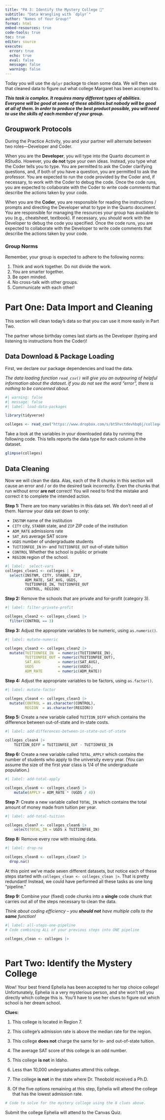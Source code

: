 ```yaml
---
title: "PA 3: Identify the Mystery College 🏫"
subtitle: "Data Wrangling with `dplyr`"
author: "Names of Your Group!"
format: html
embed-resources: true
code-tools: true
toc: true
editor: source
execute: 
  error: true
  echo: true
  eval: false
  message: false
  warning: false
---
```


Today you will use the `dplyr` package to clean some data. We will then use that
cleaned data to figure out what college Margaret has been accepted to.

***This task is complex. It requires many different types of abilities. Everyone will be good at some of these abilities but nobody will be good at all of them. In order to produce the best product possible, you will need to use the skills of each member of your group.***

## Groupwork Protocols

During the Practice Activity, you and your partner will alternate between two
roles---Developer and Coder. 

When you are the **Developer**, you will type into the Quarto document in
RStudio. However, you **do not** type your own ideas. Instead, you type what 
the Coder tells you to type. You are permitted to ask the Coder clarifying
questions, and, if both of you have a question, you are permitted to ask the
professor. You are expected to run the code provided by the Coder and, if 
necessary, to work with the Coder to debug the code. Once the code runs, you
are expected to collaborate with the Coder to write code comments that describe
the actions taken by your code.

When you are the **Coder**, you are responsible for reading the 
instructions / prompts and directing the Developer what to type in the Quarto
document. You are responsible for managing the resources your group has
available to you (e.g., cheatsheet, textbook). If necessary, you should work
with the Developer to debug the code you specified. Once the code runs, you
are expected to collaborate with the Developer to write code comments that
describe the actions taken by your code.

### Group Norms

Remember, your group is expected to adhere to the following norms:

1.  Think and work together. Do not divide the work.
2.  You are smarter together.
3.  Be open minded. 
4.  No cross-talk with other groups.
5.  Communicate with each other! 

# Part One: Data Import and Cleaning

This section will clean today's data so that you can use it more easily in Part
Two.

The partner whose birthday comes last starts as the Developer (typing and
listening to instructions from the Coder)!

## Data Download & Package Loading

First, we declare our package dependencies and load the data.

*The data loading function `read_csv()` will give you an outpouring of helpful information about the dataset. If you do not see the word "error", there is nothing to be concerned about.*

```r
#| warning: false
#| message: false
#| label: load-data-packages

library(tidyverse)

colleges <- read_csv("https://www.dropbox.com/s/bt5hvctdevhbq6j/colleges.csv?dl=1")
```

Take a look at the variables in your downloaded data by running the following
code. This tells reports the data type for each column in the dataset.

```r
glimpse(colleges)
```

## Data Cleaning

Now we will clean the data. Alas, each of the R chunks in this section will
cause an error and / or do the desired task incorrectly. Even the chunks that
run without error **are not** correct! You will need to find the mistake and
correct it to complete the intended action.

**Step 1:** There are too many variables in this data set. We don't need all of
them. Narrow your data set down to only:

-   `INSTNM` name of the institution
-   `CITY` city, `STABBR` state, and `ZIP` ZIP code of the institution
-   `ADM_RATE` admissions rate
-   `SAT_AVG` average SAT score
-   `UGDS` number of undergraduate students
-    `TUITIONFEE_IN` in- and `TUITIONFEE_OUT` out-of-state tuition
-   `CONTROL` Whether the school is public or private
-   `REGION` region of the school.

```r
#| label:  select-vars
colleges_clean1 <- colleges | >  
  select(INSTNM, CITY, STABBR, ZIP,
         ADM_RATE, SAT_AVG, UGDS,
         TUITIONFEE_IN, TUITIONFEE_OUT
         CONTROL, REGION) 
```

**Step 2:** Remove the schools that are private and for-profit (category 3).

```r
#| label: filter-private-profit

colleges_clean2 <- colleges_clean1 |> 
  filter(CONTROL == 3)
```

**Step 3:** Adjust the appropriate variables to be numeric, using `as.numeric()`.

```r
#| label: mutate-numeric

colleges_clean3 <- colleges_clean2 |> 
  mutate(TUITIONFEE_IN  = numeric(TUITIONFEE_IN),
         TUITIONFEE_OUT = numeric(TUITIONFEE_OUT),
         SAT_AVG        = numeric(SAT_AVG),
         UGDS           = numeric(UGDS),
         ADM_RATE       = numeric(ADM_RATE)) 
```

<!-- Swap roles -- Developer becomes Coder, Coder becomes Developer! -->

**Step 4:** Adjust the appropriate variables to be factors, using `as.factor()`.

```r
#| label: mutate-factor

colleges_clean4 <- colleges_clean3 |>
  mutate(CONTROL = as.character(CONTROL),
         REGION  = as.character(REGION))
```

**Step 5:** Create a new variable called `TUITION_DIFF` which contains the
difference between out-of-state and in-state costs.

```r
#| label: add-differences-between-in-state-out-of-state

colleges_clean4 |> 
    TUITION_DIFF = TUITIONFEE_OUT - TUITIONFEE_IN
```

**Step 6:** Create a new variable called `TOTAL_APPLY` which contains the 
number of students who apply to the university every year. (You can assume the
size of the first year class is 1/4 of the undergraduate population.)

```r
#| label: add-total-apply

colleges_clean6 <- colleges_clean5 |> 
    mutate(APPLY = ADM_RATE * (UGDS / 4))
```

**Step 7:** Create a new variable called `TOTAL_IN` which contains the total
amount of money made from tuition per year.

```r
#| label: add-total-tuition

colleges_clean7 <- colleges_clean6 |> 
    select(TOTAL_IN = UGDS x TUITIONFEE_IN)
```

<!-- Swap roles -- Developer becomes Coder, Coder becomes Developer! -->

**Step 8:** Remove every row with missing data.

```r
#| label: drop-na

colleges_clean8 <- colleges_clean7 |> 
  drop.na()
```

At this point we've made seven different datasets, but notice each of these steps
started with `colleges_clean <- colleges_clean |>`. That is pretty redundant! 
Instead, we could have performed all these tasks as one long "pipeline."

**Step 9:** Combine your (fixed) code chunks into a **single** code chunk that
carries out all of the steps necessary to clean the data. 

*Think about coding efficiency -- you __should not__ have multiple calls to the __same__ function!*

```r
#| label: all-steps-one-pipeline
# Code combining ALL of your previous steps into ONE pipeline

colleges_clean <- colleges |>
  
```

# Part Two: Identify the Mystery College

Wow! Your best friend Ephelia has been accepted to her top choice college!
Unfortunately, Ephelia is a very mysterious person, and she won't tell you
directly which college this is. You'll have to use her clues to figure out which
school is her dream school.

**Clues:**

1.  This college is located in Region 7.

2.  This college's admission rate is above the median rate for the region.

3.  This college **does not** charge the same for in- and out-of-state tuition.

4.  The average SAT score of this college is an odd number.

5.  This college **is not** in Idaho.

6.  Less than 10,000 undergraduates attend this college.

7.  The college **is not** in the state where Dr. Theobold received a Ph.D.

8.  Of the five options remaining at this step, Ephelia will attend the college
that has the lowest admission rate.

```r
# Code to solve for the mystery college using the 8 clues above.


```

Submit the college Ephelia will attend to the Canvas Quiz.
